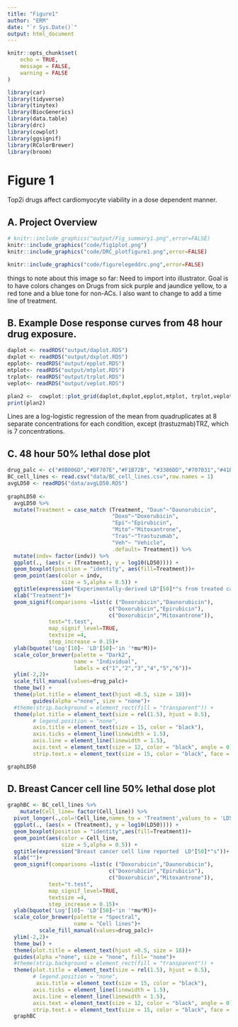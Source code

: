 ```yaml
---
title: "Figure1"
author: "ERM"
date: "`r Sys.Date()`"
output: html_document
---
```


```r
knitr::opts_chunk$set(
	echo = TRUE,
	message = FALSE,
	warning = FALSE
)
```
```r
library(car)
library(tidyverse)
library(tinytex)
library(BiocGenerics)
library(data.table)
library(drc)
library(cowplot)
library(ggsignif)
library(RColorBrewer)
library(broom)
```
# Figure 1

Top2i drugs affect cardiomyocyte viability in a dose dependent manner.

## A. Project Overview

```r
# knitr::include_graphics("output/Fig_summary1.png",error=FALSE)
knitr::include_graphics("code/fig1plot.png")
knitr::include_graphics("code/DRC_plotfigure1.png",error=FALSE)

knitr::include_graphics("code/figurelegeddrc.png",error=FALSE)
```

things to note about this image so far: Need to import into illustrator. Goal is to have colors changes on Drugs from sick purple and jaundice yellow, to a red tone and a blue tone for non-ACs. I also want to change to add a time line of treatment.

## B. Example Dose response curves from 48 hour drug exposure.
```r
daplot <- readRDS("output/daplot.RDS")  
dxplot <- readRDS("output/dxplot.RDS")
epplot<- readRDS("output/epplot.RDS")
mtplot<- readRDS("output/mtplot.RDS")
trplot<- readRDS("output/trplot.RDS")
veplot<- readRDS("output/veplot.RDS")

plan2 <-  cowplot::plot_grid(daplot,dxplot,epplot,mtplot, trplot,veplot,ncol =3)
print(plan2)
```
Lines are a log-logistic regression of the mean from quadruplicates at 8 separate concentrations for each condition, except (trastuzmab)TRZ, which is 7 concentrations.


## C. 48 hour 50% lethal dose plot

```r
drug_palc <- c("#8B006D","#DF707E","#F1B72B", "#3386DD","#707031","#41B333")
BC_cell_lines <- read.csv("data/BC_cell_lines.csv",row.names = 1)
avgLD50 <- readRDS("data/avgLD50.RDS")
  
graphLD50 <- 
  avgLD50 %>%     
  mutate(Treatment = case_match (Treatment, "Daun"~"Daunorubicin",  
                                 "Doxo"~"Doxorubicin",
                                 "Epi"~"Epirubicin",
                                 "Mito"~"Mitoxantrone",
                                 "Tras"~"Trastuzumab",
                                 "Veh"~ "Vehicle", 
                                 .default= Treatment)) %>%
  mutate(indv= factor(indv)) %>%
  ggplot(., (aes(x = (Treatment), y = log10(LD50)))) +
  geom_boxplot(position = "identity", aes(fill=Treatment))+
  geom_point(aes(color = indv,
                 size = 5,alpha = 0.5)) +
  ggtitle(expression("Experimentally-derived LD"[50]*"s from treated cardiomyocytes"))+
  xlab("Treatment")+
  geom_signif(comparisons =list(c ("Doxorubicin","Daunorubicin"),
                                c("Doxorubicin","Epirubicin"),
                                c("Doxorubicin","Mitoxantrone")),
             test="t.test",
             map_signif_level=TRUE,
             textsize =4,
             step_increase = 0.15)+
  ylab(bquote('Log'[10]~ 'LD'[50]~'in '*mu*M))+
  scale_color_brewer(palette = "Dark2",
                     name = "Individual", 
                     labels = c("1","2","3","4","5","6"))+
  ylim(-2,2)+
  scale_fill_manual(values=drug_palc)+
  theme_bw() + 
  theme(plot.title = element_text(hjust =0.5, size = 18))+
        guides(alpha ="none", size = "none")+
  #theme(strip.background = element_rect(fill = "transparent")) +
  theme(plot.title = element_text(size = rel(1.5), hjust = 0.5),
        # legend.position = "none",
        axis.title = element_text(size = 15, color = "black"),
        axis.ticks = element_line(linewidth = 1.5),
        axis.line = element_line(linewidth = 1.5),
        axis.text = element_text(size = 12, color = "black", angle = 0),
        strip.text.x = element_text(size = 15, color = "black", face = "bold"))   

graphLD50
```
## D. Breast Cancer cell line 50% lethal dose plot
```r
graphBC <- BC_cell_lines %>%
    mutate(Cell_line= factor(Cell_line)) %>% 
  pivot_longer(.,col=!Cell_line,names_to = 'Treatment',values_to = 'LD50') %>% 
  ggplot(., (aes(x = (Treatment), y = log10(LD50)))) +
  geom_boxplot(position = "identity",aes(fill=Treatment))+
  geom_point(aes(color = Cell_line,
                 size = 5,alpha = 0.5)) +
  ggtitle(expression("Breast cancer cell line reported  LD"[50]*"s"))+
  xlab("")+
  geom_signif(comparisons =list(c ("Doxorubicin","Daunorubicin"),
                                c("Doxorubicin","Epirubicin"),
                                c("Doxorubicin","Mitoxantrone")),
             test="t.test",
             map_signif_level=TRUE,
             textsize =4,
             step_increase = 0.15)+
  ylab(bquote('Log'[10]~ 'LD'[50]~'in '*mu*M))+
  scale_color_brewer(palette = "Spectral",
                     name = "Cell lines")+
          scale_fill_manual(values=drug_palc)+
  ylim(-2,2)+
  theme_bw() + 
  theme(plot.title = element_text(hjust =0.5, size = 18))+
  guides(alpha ="none", size = "none", fill= "none")+
  #theme(strip.background = element_rect(fill = "transparent")) +
  theme(plot.title = element_text(size = rel(1.5), hjust = 0.5),
        # legend.position = "none",
         axis.title = element_text(size = 15, color = "black"),
        axis.ticks = element_line(linewidth = 1.5),
        axis.line = element_line(linewidth = 1.5),
        axis.text = element_text(size = 12, color = "black", angle = 0),
        strip.text.x = element_text(size = 15, color = "black", face = "bold"))   
  graphBC
  
```
